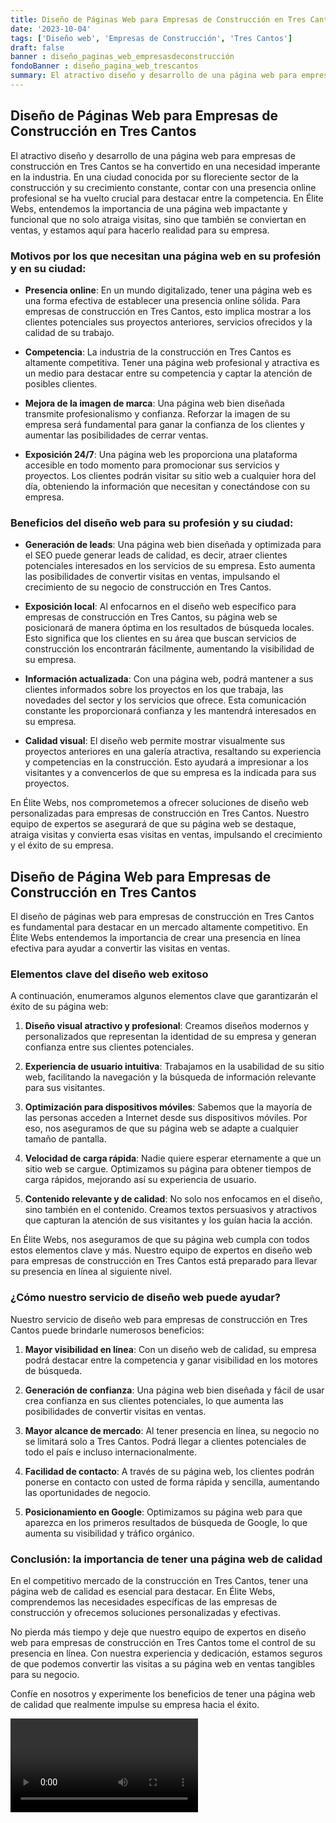 ```yaml
---
title: Diseño de Páginas Web para Empresas de Construcción en Tres Cantos
date: '2023-10-04'
tags: ['Diseño web', 'Empresas de Construcción', 'Tres Cantos']
draft: false
banner : diseño_paginas_web_empresasdeconstrucción
fondoBanner : diseño_pagina_web_trescantos
summary: El atractivo diseño y desarrollo de una página web para empresas de construcción en Tres Cantos se ha convertido en una necesidad imperante en la industria. En una ciudad conocida por su floreciente sector de la construcción y su crecimiento constante, contar con una presencia online profesional se ha vuelto crucial para destacar entre la competencia. En Élite Webs, entendemos la importancia de una página web impactante y funcional que no solo atraiga visitas, sino que también se conviertan en ventas, y estamos aquí para hacerlo realidad para su empresa.
---
```


## Diseño de Páginas Web para Empresas de Construcción en Tres Cantos

El atractivo diseño y desarrollo de una página web para empresas de construcción en Tres Cantos se ha convertido en una necesidad imperante en la industria. En una ciudad conocida por su floreciente sector de la construcción y su crecimiento constante, contar con una presencia online profesional se ha vuelto crucial para destacar entre la competencia. En Élite Webs, entendemos la importancia de una página web impactante y funcional que no solo atraiga visitas, sino que también se conviertan en ventas, y estamos aquí para hacerlo realidad para su empresa.

### Motivos por los que necesitan una página web en su profesión y en su ciudad:

- **Presencia online**: En un mundo digitalizado, tener una página web es una forma efectiva de establecer una presencia online sólida. Para empresas de construcción en Tres Cantos, esto implica mostrar a los clientes potenciales sus proyectos anteriores, servicios ofrecidos y la calidad de su trabajo.

- **Competencia**: La industria de la construcción en Tres Cantos es altamente competitiva. Tener una página web profesional y atractiva es un medio para destacar entre su competencia y captar la atención de posibles clientes.

- **Mejora de la imagen de marca**: Una página web bien diseñada transmite profesionalismo y confianza. Reforzar la imagen de su empresa será fundamental para ganar la confianza de los clientes y aumentar las posibilidades de cerrar ventas.

- **Exposición 24/7**: Una página web les proporciona una plataforma accesible en todo momento para promocionar sus servicios y proyectos. Los clientes podrán visitar su sitio web a cualquier hora del día, obteniendo la información que necesitan y conectándose con su empresa.

### Beneficios del diseño web para su profesión y su ciudad:

- **Generación de leads**: Una página web bien diseñada y optimizada para el SEO puede generar leads de calidad, es decir, atraer clientes potenciales interesados ​​en los servicios de su empresa. Esto aumenta las posibilidades de convertir visitas en ventas, impulsando el crecimiento de su negocio de construcción en Tres Cantos.

- **Exposición local**: Al enfocarnos en el diseño web específico para empresas de construcción en Tres Cantos, su página web se posicionará de manera óptima en los resultados de búsqueda locales. Esto significa que los clientes en su área que buscan servicios de construcción los encontrarán fácilmente, aumentando la visibilidad de su empresa.

- **Información actualizada**: Con una página web, podrá mantener a sus clientes informados sobre los proyectos en los que trabaja, las novedades del sector y los servicios que ofrece. Esta comunicación constante les proporcionará confianza y les mantendrá interesados en su empresa.

- **Calidad visual**: El diseño web permite mostrar visualmente sus proyectos anteriores en una galería atractiva, resaltando su experiencia y competencias en la construcción. Esto ayudará a impresionar a los visitantes y a convencerlos de que su empresa es la indicada para sus proyectos.

En Élite Webs, nos comprometemos a ofrecer soluciones de diseño web personalizadas para empresas de construcción en Tres Cantos. Nuestro equipo de expertos se asegurará de que su página web se destaque, atraiga visitas y convierta esas visitas en ventas, impulsando el crecimiento y el éxito de su empresa.

<GifSeo />

<Cta />

## Diseño de Página Web para Empresas de Construcción en Tres Cantos

El diseño de páginas web para empresas de construcción en Tres Cantos es fundamental para destacar en un mercado altamente competitivo. En Élite Webs entendemos la importancia de crear una presencia en línea efectiva para ayudar a convertir las visitas en ventas.

### Elementos clave del diseño web exitoso

A continuación, enumeramos algunos elementos clave que garantizarán el éxito de su página web:

1. **Diseño visual atractivo y profesional**: Creamos diseños modernos y personalizados que representan la identidad de su empresa y generan confianza entre sus clientes potenciales.

2. **Experiencia de usuario intuitiva**: Trabajamos en la usabilidad de su sitio web, facilitando la navegación y la búsqueda de información relevante para sus visitantes.

3. **Optimización para dispositivos móviles**: Sabemos que la mayoría de las personas acceden a Internet desde sus dispositivos móviles. Por eso, nos aseguramos de que su página web se adapte a cualquier tamaño de pantalla.

4. **Velocidad de carga rápida**: Nadie quiere esperar eternamente a que un sitio web se cargue. Optimizamos su página para obtener tiempos de carga rápidos, mejorando así su experiencia de usuario.

5. **Contenido relevante y de calidad**: No solo nos enfocamos en el diseño, sino también en el contenido. Creamos textos persuasivos y atractivos que capturan la atención de sus visitantes y los guían hacia la acción.

En Élite Webs, nos aseguramos de que su página web cumpla con todos estos elementos clave y más. Nuestro equipo de expertos en diseño web para empresas de construcción en Tres Cantos está preparado para llevar su presencia en línea al siguiente nivel.

### ¿Cómo nuestro servicio de diseño web puede ayudar?

Nuestro servicio de diseño web para empresas de construcción en Tres Cantos puede brindarle numerosos beneficios:

1. **Mayor visibilidad en línea**: Con un diseño web de calidad, su empresa podrá destacar entre la competencia y ganar visibilidad en los motores de búsqueda.

2. **Generación de confianza**: Una página web bien diseñada y fácil de usar crea confianza en sus clientes potenciales, lo que aumenta las posibilidades de convertir visitas en ventas.

3. **Mayor alcance de mercado**: Al tener presencia en línea, su negocio no se limitará solo a Tres Cantos. Podrá llegar a clientes potenciales de todo el país e incluso internacionalmente.

4. **Facilidad de contacto**: A través de su página web, los clientes podrán ponerse en contacto con usted de forma rápida y sencilla, aumentando las oportunidades de negocio.

5. **Posicionamiento en Google**: Optimizamos su página web para que aparezca en los primeros resultados de búsqueda de Google, lo que aumenta su visibilidad y tráfico orgánico.

### Conclusión: la importancia de tener una página web de calidad

En el competitivo mercado de la construcción en Tres Cantos, tener una página web de calidad es esencial para destacar. En Élite Webs, comprendemos las necesidades específicas de las empresas de construcción y ofrecemos soluciones personalizadas y efectivas.

No pierda más tiempo y deje que nuestro equipo de expertos en diseño web para empresas de construcción en Tres Cantos tome el control de su presencia en línea. Con nuestra experiencia y dedicación, estamos seguros de que podemos convertir las visitas a su página web en ventas tangibles para su negocio.

Confíe en nosotros y experimente los beneficios de tener una página web de calidad que realmente impulse su empresa hacia el éxito.


<Video />

<CtaBot job='Empresas de Construcción' city='Tres Cantos'/>

<Gmaps query='Tres Cantos+españa+maps' />